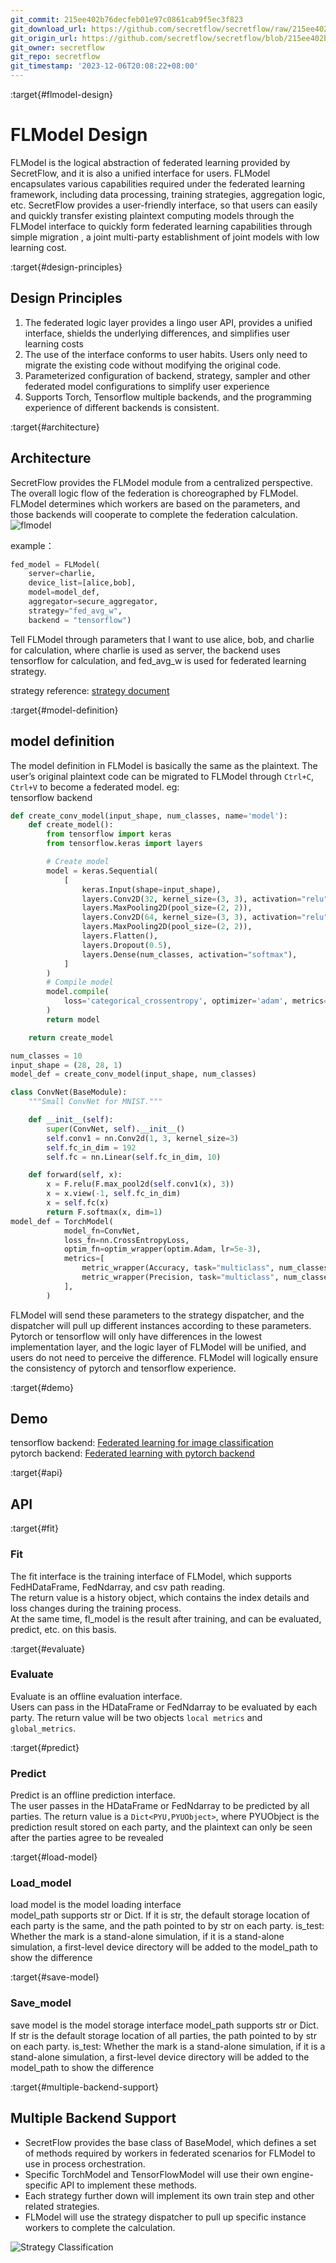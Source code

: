 ```yaml
---
git_commit: 215ee402b76decfeb01e97c0861cab9f5ec3f823
git_download_url: https://github.com/secretflow/secretflow/raw/215ee402b76decfeb01e97c0861cab9f5ec3f823/docs/developer/design/flmodel.md
git_origin_url: https://github.com/secretflow/secretflow/blob/215ee402b76decfeb01e97c0861cab9f5ec3f823/docs/developer/design/flmodel.md
git_owner: secretflow
git_repo: secretflow
git_timestamp: '2023-12-06T20:08:22+08:00'
---
```


:target{#flmodel-design}

# FLModel Design

FLModel is the logical abstraction of federated learning provided by SecretFlow, and it is also a unified interface for users. FLModel encapsulates various capabilities required under the federated learning framework, including data processing, training strategies, aggregation logic, etc. SecretFlow provides a user-friendly interface, so that users can easily and quickly transfer existing plaintext computing models through the FLModel interface to quickly form federated learning capabilities through simple migration , a joint multi-party establishment of joint models with low learning cost.

:target{#design-principles}

## Design Principles

1. The federated logic layer provides a lingo user API, provides a unified interface, shields the underlying differences, and simplifies user learning costs
2. The use of the interface conforms to user habits. Users only need to migrate the existing code without modifying the original code.
3. Parameterized configuration of backend, strategy, sampler and other federated model configurations to simplify user experience
4. Supports Torch, Tensorflow multiple backends, and the programming experience of different backends is consistent.

:target{#architecture}

## Architecture

SecretFlow provides the FLModel module from a centralized perspective. The overall logic flow of the federation is choreographed by FLModel. FLModel determines which workers are based on the parameters, and those backends will cooperate to complete the federation calculation.
![flmodel](../../_assets/flmodel.jpg)

example：

```python
fed_model = FLModel(
    server=charlie,
    device_list=[alice,bob],
    model=model_def,
    aggregator=secure_aggregator,
    strategy="fed_avg_w",
    backend = "tensorflow")
```

Tell FLModel through parameters that I want to use alice, bob, and charlie for calculation, where charlie is used as server, the backend uses tensorflow for calculation, and fed\_avg\_w is used for federated learning strategy.

strategy reference: [strategy document](strategy.mdx)

:target{#model-definition}

## model definition

The model definition in FLModel is basically the same as the plaintext. The user’s original plaintext code can be migrated to FLModel through `Ctrl+C`, `Ctrl+V` to become a federated model.
eg:<br />tensorflow backend

```python
def create_conv_model(input_shape, num_classes, name='model'):
    def create_model():
        from tensorflow import keras
        from tensorflow.keras import layers

        # Create model
        model = keras.Sequential(
            [
                keras.Input(shape=input_shape),
                layers.Conv2D(32, kernel_size=(3, 3), activation="relu"),
                layers.MaxPooling2D(pool_size=(2, 2)),
                layers.Conv2D(64, kernel_size=(3, 3), activation="relu"),
                layers.MaxPooling2D(pool_size=(2, 2)),
                layers.Flatten(),
                layers.Dropout(0.5),
                layers.Dense(num_classes, activation="softmax"),
            ]
        )
        # Compile model
        model.compile(
            loss='categorical_crossentropy', optimizer='adam', metrics=["accuracy"]
        )
        return model

    return create_model

num_classes = 10
input_shape = (28, 28, 1)
model_def = create_conv_model(input_shape, num_classes)
```

```python
class ConvNet(BaseModule):
    """Small ConvNet for MNIST."""

    def __init__(self):
        super(ConvNet, self).__init__()
        self.conv1 = nn.Conv2d(1, 3, kernel_size=3)
        self.fc_in_dim = 192
        self.fc = nn.Linear(self.fc_in_dim, 10)

    def forward(self, x):
        x = F.relu(F.max_pool2d(self.conv1(x), 3))
        x = x.view(-1, self.fc_in_dim)
        x = self.fc(x)
        return F.softmax(x, dim=1)
model_def = TorchModel(
            model_fn=ConvNet,
            loss_fn=nn.CrossEntropyLoss,
            optim_fn=optim_wrapper(optim.Adam, lr=5e-3),
            metrics=[
                metric_wrapper(Accuracy, task="multiclass", num_classes=3, average='micro'),
                metric_wrapper(Precision, task="multiclass", num_classes=3, average='micro'),
            ],
        )
```

FLModel will send these parameters to the strategy dispatcher, and the dispatcher will pull up different instances according to these parameters. Pytorch or tensorflow will only have differences in the lowest implementation layer, and the logic layer of FLModel will be unified, and users do not need to perceive the difference. FLModel will logically ensure the consistency of pytorch and tensorflow experience.

:target{#demo}

## Demo

tensorflow backend: [Federated learning for image classification](../../tutorial/Federate_Learning_for_Image_Classification.mdx)<br />pytorch backend: [Federated learning with pytorch backend](../../tutorial/Federated_Learning_with_Pytorch_backend.mdx)

:target{#api}

## API

:target{#fit}

### Fit

The fit interface is the training interface of FLModel, which supports FedHDataFrame, FedNdarray, and csv path reading.<br />The return value is a history object, which contains the index details and loss changes during the training process.<br />At the same time, fl\_model is the result after training, and can be evaluated, predict, etc. on this basis.

:target{#evaluate}

### Evaluate

Evaluate is an offline evaluation interface.<br />Users can pass in the HDataFrame or FedNdarray to be evaluated by each party.
The return value will be two objects `local metrics` and `global_metrics`.

:target{#predict}

### Predict

Predict is an offline prediction interface.<br />The user passes in the HDataFrame or FedNdarray to be predicted by all parties.
The return value is a `Dict<PYU,PYUObject>`, where PYUObject is the prediction result stored on each party, and the plaintext can only be seen after the parties agree to be revealed

:target{#load-model}

### Load\_model

load model is the model loading interface<br />model\_path supports str or Dict. If it is str, the default storage location of each party is the same, and the path pointed to by str on each party.
is\_test: Whether the mark is a stand-alone simulation, if it is a stand-alone simulation, a first-level device directory will be added to the model\_path to show the difference

:target{#save-model}

### Save\_model

save model is the model storage interface
model\_path supports str or Dict. If str is the default storage location of all parties, the path pointed to by str on each party.
is\_test: Whether the mark is a stand-alone simulation, if it is a stand-alone simulation, a first-level device directory will be added to the model\_path to show the difference

:target{#multiple-backend-support}

## Multiple Backend Support

- SecretFlow provides the base class of BaseModel, which defines a set of methods required by workers in federated scenarios for FLModel to use in process orchestration.
- Specific TorchModel and TensorFlowModel will use their own engine-specific API to implement these methods.
- Each strategy further down will implement its own train step and other related strategies.
- FLModel will use the strategy dispatcher to pull up specific instance workers to complete the calculation.

![Strategy Classification](../../_assets/strategy.png)
